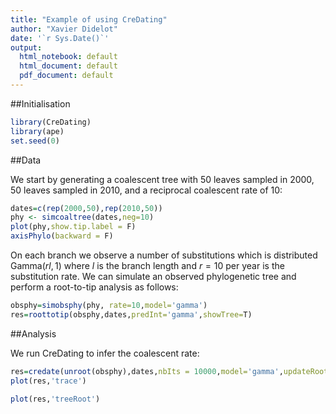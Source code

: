 ```yaml
---
title: "Example of using CreDating"
author: "Xavier Didelot"
date: '`r Sys.Date()`'
output:
  html_notebook: default
  html_document: default
  pdf_document: default
---
```


##Initialisation

```r
library(CreDating)
library(ape)
set.seed(0)
```

##Data

We start by generating a coalescent tree with 50 leaves sampled in 2000, 50 leaves sampled in 2010, and
a reciprocal coalescent rate of 10:

```r
dates=c(rep(2000,50),rep(2010,50))
phy <- simcoaltree(dates,neg=10)
plot(phy,show.tip.label = F)
axisPhylo(backward = F)
```

On each branch we observe a number of substitutions which is distributed $\mathrm{Gamma}(rl,1)$
where $l$ is the branch length and 
$r=10$ per year is the substitution rate. We can simulate an observed phylogenetic tree
and perform a root-to-tip analysis as follows:

```r
obsphy=simobsphy(phy, rate=10,model='gamma')
res=roottotip(obsphy,dates,predInt='gamma',showTree=T)
```

##Analysis

We run CreDating to infer the coalescent rate:

```r
res=credate(unroot(obsphy),dates,nbIts = 10000,model='gamma',updateRoot = 2,showProgress=T)
plot(res,'trace')
```
```r
plot(res,'treeRoot')
```

